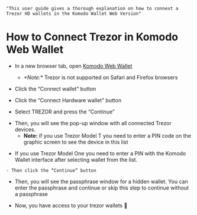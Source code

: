     "This user guide gives a thorough explanation on how to connext a Trezor HD wallets in the Komodo Wallet Web Version"


# How to Connect Trezor in Komodo Web Wallet

*   In a new browser tab, open [Komodo Web Wallet](https://app.komodoplatform.com/#/dex)
    - *+Note:** Trezor is not supported on Safari and Firefox browsers

*   Click the “Connect wallet” button

<OptimizedImage title=" How to Connect Trezor in Komodo Web Wallet" src={howToConnectTrezor1} alt=" How to Connect Trezor in Komodo Web Wallet" />

*   Click the “Connect Hardware wallet” button

<OptimizedImage title=" How to Connect Trezor in Komodo Web Wallet" src={howToConnectTrezor2} alt=" How to Connect Trezor in Komodo Web Wallet" />

*   Select TREZOR and press the “Continue”

<OptimizedImage title=" How to Connect Trezor in Komodo Web Wallet" src={howToConnectTrezor3} alt=" How to Connect Trezor in Komodo Web Wallet" />

*   Then, you will see the pop-up window with all connected Trezor devices.
    - **Note:** if you use Trezor Model T you need to enter a PIN code on the graphic screen to see the device in this list
    
<OptimizedImage title=" How to Connect Trezor in Komodo Web Wallet" src={howToConnectTrezor4} alt=" How to Connect Trezor in Komodo Web Wallet" />

*   If you use Trezor Model One you need to enter a PIN with the Komodo Wallet interface after selecting wallet from the list.

<OptimizedImage title=" How to Connect Trezor in Komodo Web Wallet" src={howToConnectTrezor5} alt=" How to Connect Trezor in Komodo Web Wallet" />

<OptimizedImage title=" How to Connect Trezor in Komodo Web Wallet" src={howToConnectTrezor6} alt=" How to Connect Trezor in Komodo Web Wallet" />

<OptimizedImage title=" How to Connect Trezor in Komodo Web Wallet" src={howToConnectTrezor7} alt=" How to Connect Trezor in Komodo Web Wallet" />

    - Then click the “Continue” button

*   Then, you will see the passphrase window for a hidden wallet. You can enter the passphrase and continue or skip this step to continue without a passphrase

<OptimizedImage title=" How to Connect Trezor in Komodo Web Wallet" src={howToConnectTrezor8} alt=" How to Connect Trezor in Komodo Web Wallet" />

*   Now, you have access to your trezor wallets :tada:

<OptimizedImage title=" How to Connect Trezor in Komodo Web Wallet" src={howToConnectTrezor9} alt=" How to Connect Trezor in Komodo Web Wallet" />

